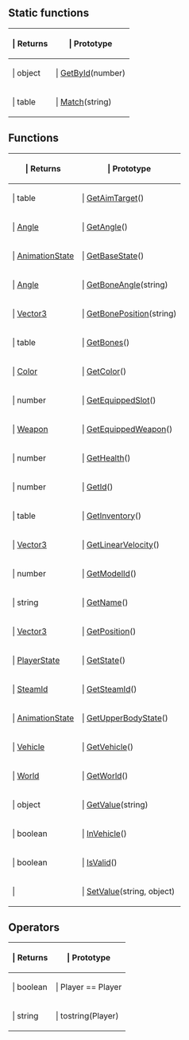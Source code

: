 ==Static functions==

{{Lua/Table_Prefix}}
{| {{Lua/Table_Header}}
!{{Lua/Column_Style/Returns_List}} | Returns
!{{Lua/Column_Style/Prototype_List}} | Prototype
|-
|{{Lua/Cell_Style/Returns_List}} | object
|{{Lua/Cell_Style/Prototype_List}} | [[Lua/Client/Player/Static Functions/GetById|GetById]](number)
|-
|{{Lua/Cell_Style/Returns_List}} | table
|{{Lua/Cell_Style/Prototype_List}} | [[Lua/Client/Player/Static Functions/Match|Match]](string)
|} {{Lua/Table_Suffix}}

==Functions==

{{Lua/Table_Prefix}}
{| {{Lua/Table_Header}}
!{{Lua/Column_Style/Returns_List}} | Returns
!{{Lua/Column_Style/Prototype_List}} | Prototype
|-
|{{Lua/Cell_Style/Returns_List}} | table
|{{Lua/Cell_Style/Prototype_List}} | [[Lua/Client/Player/Functions/GetAimTarget|GetAimTarget]]()
|-
|{{Lua/Cell_Style/Returns_List}} | [[Lua/Shared/Angle|Angle]]
|{{Lua/Cell_Style/Prototype_List}} | [[Lua/Client/Player/Functions/GetAngle|GetAngle]]()
|-
|{{Lua/Cell_Style/Returns_List}} | [[Lua/Shared/AnimationState|AnimationState]]
|{{Lua/Cell_Style/Prototype_List}} | [[Lua/Client/Player/Functions/GetBaseState|GetBaseState]]()
|-
|{{Lua/Cell_Style/Returns_List}} | [[Lua/Shared/Angle|Angle]]
|{{Lua/Cell_Style/Prototype_List}} | [[Lua/Client/Player/Functions/GetBoneAngle|GetBoneAngle]](string)
|-
|{{Lua/Cell_Style/Returns_List}} | [[Lua/Shared/Vector3|Vector3]]
|{{Lua/Cell_Style/Prototype_List}} | [[Lua/Client/Player/Functions/GetBonePosition|GetBonePosition]](string)
|-
|{{Lua/Cell_Style/Returns_List}} | table
|{{Lua/Cell_Style/Prototype_List}} | [[Lua/Client/Player/Functions/GetBones|GetBones]]()
|-
|{{Lua/Cell_Style/Returns_List}} | [[Lua/Shared/Color|Color]]
|{{Lua/Cell_Style/Prototype_List}} | [[Lua/Client/Player/Functions/GetColor|GetColor]]()
|-
|{{Lua/Cell_Style/Returns_List}} | number
|{{Lua/Cell_Style/Prototype_List}} | [[Lua/Client/Player/Functions/GetEquippedSlot|GetEquippedSlot]]()
|-
|{{Lua/Cell_Style/Returns_List}} | [[Lua/Shared/Weapon|Weapon]]
|{{Lua/Cell_Style/Prototype_List}} | [[Lua/Client/Player/Functions/GetEquippedWeapon|GetEquippedWeapon]]()
|-
|{{Lua/Cell_Style/Returns_List}} | number
|{{Lua/Cell_Style/Prototype_List}} | [[Lua/Client/Player/Functions/GetHealth|GetHealth]]()
|-
|{{Lua/Cell_Style/Returns_List}} | number
|{{Lua/Cell_Style/Prototype_List}} | [[Lua/Client/Player/Functions/GetId|GetId]]()
|-
|{{Lua/Cell_Style/Returns_List}} | table
|{{Lua/Cell_Style/Prototype_List}} | [[Lua/Client/Player/Functions/GetInventory|GetInventory]]()
|-
|{{Lua/Cell_Style/Returns_List}} | [[Lua/Shared/Vector3|Vector3]]
|{{Lua/Cell_Style/Prototype_List}} | [[Lua/Client/Player/Functions/GetLinearVelocity|GetLinearVelocity]]()
|-
|{{Lua/Cell_Style/Returns_List}} | number
|{{Lua/Cell_Style/Prototype_List}} | [[Lua/Client/Player/Functions/GetModelId|GetModelId]]()
|-
|{{Lua/Cell_Style/Returns_List}} | string
|{{Lua/Cell_Style/Prototype_List}} | [[Lua/Client/Player/Functions/GetName|GetName]]()
|-
|{{Lua/Cell_Style/Returns_List}} | [[Lua/Shared/Vector3|Vector3]]
|{{Lua/Cell_Style/Prototype_List}} | [[Lua/Client/Player/Functions/GetPosition|GetPosition]]()
|-
|{{Lua/Cell_Style/Returns_List}} | [[Lua/Shared/PlayerState|PlayerState]]
|{{Lua/Cell_Style/Prototype_List}} | [[Lua/Client/Player/Functions/GetState|GetState]]()
|-
|{{Lua/Cell_Style/Returns_List}} | [[Lua/Shared/SteamId|SteamId]]
|{{Lua/Cell_Style/Prototype_List}} | [[Lua/Client/Player/Functions/GetSteamId|GetSteamId]]()
|-
|{{Lua/Cell_Style/Returns_List}} | [[Lua/Shared/AnimationState|AnimationState]]
|{{Lua/Cell_Style/Prototype_List}} | [[Lua/Client/Player/Functions/GetUpperBodyState|GetUpperBodyState]]()
|-
|{{Lua/Cell_Style/Returns_List}} | [[Lua/Client/Vehicle|Vehicle]]
|{{Lua/Cell_Style/Prototype_List}} | [[Lua/Client/Player/Functions/GetVehicle|GetVehicle]]()
|-
|{{Lua/Cell_Style/Returns_List}} | [[Lua/Client/World|World]]
|{{Lua/Cell_Style/Prototype_List}} | [[Lua/Client/Player/Functions/GetWorld|GetWorld]]()
|-
|{{Lua/Cell_Style/Returns_List}} | object
|{{Lua/Cell_Style/Prototype_List}} | [[Lua/Client/Player/Functions/GetValue|GetValue]](string)
|-
|{{Lua/Cell_Style/Returns_List}} | boolean
|{{Lua/Cell_Style/Prototype_List}} | [[Lua/Client/Player/Functions/InVehicle|InVehicle]]()
|-
|{{Lua/Cell_Style/Returns_List}} | boolean
|{{Lua/Cell_Style/Prototype_List}} | [[Lua/Client/Player/Functions/IsValid|IsValid]]()
|-
|{{Lua/Cell_Style/Returns_List}} | 
|{{Lua/Cell_Style/Prototype_List}} | [[Lua/Client/Player/Functions/SetValue|SetValue]](string, object)
|} {{Lua/Table_Suffix}}

==Operators==

{{Lua/Table_Prefix}}
{| {{Lua/Table_Header}}
!{{Lua/Column_Style/Returns_List}} | Returns
!{{Lua/Column_Style/Prototype_List}} | Prototype
|-
|{{Lua/Cell_Style/Returns_List}} | boolean
|{{Lua/Cell_Style/Prototype_List}} | Player == Player
|-
|{{Lua/Cell_Style/Returns_List}} | string
|{{Lua/Cell_Style/Prototype_List}} | tostring(Player)
|} {{Lua/Table_Suffix}}